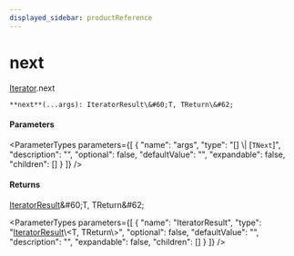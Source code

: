 ```yaml
---
displayed_sidebar: productReference
---
```



# next

[Iterator](../../interfaces/Iterator.mdx).next

`**next**(...args): IteratorResult\&#60;T, TReturn\&#62;`

#### Parameters

<ParameterTypes parameters={[
  {
    "name": "args",
    "type": "[] \\| [`TNext`]",
    "description": "",
    "optional": false,
    "defaultValue": "",
    "expandable": false,
    "children": []
  }
]} />

#### Returns

[IteratorResult](../../types/IteratorResult.mdx)\&#60;T, TReturn\&#62;

<ParameterTypes parameters={[
  {
    "name": "IteratorResult",
    "type": "[IteratorResult](../../types/IteratorResult.mdx)\\&#60;T, TReturn\\&#62;",
    "optional": false,
    "defaultValue": "",
    "description": "",
    "expandable": false,
    "children": []
  }
]} />
